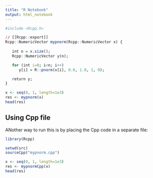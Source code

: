 ```yaml
---
title: "R Notebook"
output: html_notebook
---
```



```r
#include <Rcpp.h>

// [[Rcpp::export]]
Rcpp::NumericVector mypnorm(Rcpp::NumericVector x) {
    
   int n = x.size();
   Rcpp::NumericVector y(n);

   for (int i=0; i<n; i++) 
      y[i] = R::pnorm(x[i], 0.0, 1.0, 1, 0);

   return y;
}
```


```r
x <- seq(0, 1, length=1e3)
res <- mypnorm(x)
head(res)
```

## Using Cpp file
ANother way to run this is by placing the Cpp code in a separate file:

```r
library(Rcpp)

setwd(src)
sourceCpp("mypnorm.cpp")

x <- seq(0, 1, length=1e3)
res <- mypnormCpp(x)
head(res)
```



